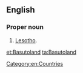 ==English==
{{wikipedia}}
===Proper noun===
{{en-proper noun}}

# {{historical}} [[Lesotho]].

[[Category:en:Countries]]

[[et:Basutoland]]
[[ta:Basutoland]]